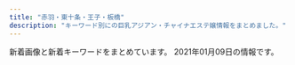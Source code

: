 ```yaml
---
title: "赤羽・東十条・王子・板橋"
description: "キーワード別にの巨乳アジアン・チャイナエステ嬢情報をまとめました。"
---
```


新着画像と新着キーワードをまとめています。
2021年01月09日の情報です。

<DmmAffiliateIns />
<KeywordTable
  shops={
    [
    {
        "img_links": [
            "http://www.roserelaxation.info/upload/201708/thumb_dis/1502280972.jpg",
            "http://www.roserelaxation.info/upload/images/20171206_132823.jpg",
            "http://www.roserelaxation.info/upload/201807/thumb_dis/1531195952.jpg",
            "http://www.roserelaxation.info/upload/images/20171206_132851.jpg",
            "http://www.roserelaxation.info/upload/202007/thumb_dis/1594636355.jpg",
            "http://www.roserelaxation.info/upload/201801/1517150493.jpg",
            "http://www.roserelaxation.info/upload/images/20170613_104732.jpg",
            "http://www.roserelaxation.info/upload/201707/1499300573.jpg",
            "http://www.roserelaxation.info/upload/201801/thumb/1517150493.jpg",
            "http://www.roserelaxation.info/upload/201712/thumb_dis/1512155748.jpg",
            "http://www.roserelaxation.info/upload/202007/thumb/1594636355.jpg",
            "http://www.roserelaxation.info/upload/201807/thumb_dis/1531195547.jpg",
            "http://www.roserelaxation.info/upload/202007/thumb/1594636246.jpg",
            "http://www.roserelaxation.info/upload/201708/1502280972.jpg",
            "http://www.roserelaxation.info/upload/201807/thumb/1531195952.jpg",
            "http://www.roserelaxation.info/upload/images/20170706_091357.jpg",
            "http://www.roserelaxation.info/upload/201712/thumb/1512155748.jpg",
            "http://www.roserelaxation.info/upload/201807/thumb/1531195547.jpg",
            "http://www.roserelaxation.info/upload/202007/1594636355.jpg",
            "http://www.roserelaxation.info/upload/202007/thumb_dis/1594636246.jpg",
            "http://www.roserelaxation.info/upload/images/20171206_133002.jpg",
            "http://www.roserelaxation.info/upload/202007/thumb_dis/1594636684.jpg",
            "http://www.roserelaxation.info/upload/201807/thumb_dis/1531197286.jpg",
            "http://www.roserelaxation.info/upload/201712/1512155748.jpg",
            "http://www.roserelaxation.info/upload/201808/thumb_dis/1535596152.jpg",
            "http://www.roserelaxation.info/upload/images/20170525_102731.jpg",
            "http://www.roserelaxation.info/upload/202007/1594636684.jpg",
            "http://www.roserelaxation.info/upload/201807/1531197286.jpg",
            "http://www.roserelaxation.info/upload/201807/1531195952.jpg",
            "http://www.roserelaxation.info/upload/images/20171214_032900.jpg",
            "http://www.roserelaxation.info/upload/202007/1594636246.jpg",
            "http://www.roserelaxation.info/upload/images/20171206_132919.jpg",
            "http://www.roserelaxation.info/upload/201807/1531195547.jpg",
            "http://www.roserelaxation.info/upload/202007/thumb/1594636684.jpg",
            "http://www.roserelaxation.info/upload/202007/thumb_dis/1594636322.jpg",
            "http://www.roserelaxation.info/upload/201801/thumb_dis/1517150493.jpg",
            "http://www.roserelaxation.info/upload/202008/1598846272.jpg"
        ],
        "keywords": {},
        "url": "http://www.roserelaxation.info/",
        "station": "JR\u8d64\u7fbd\u99c5\u5357\u53e3",
        "name": "Only one \uff5e\u30aa\u30f3\u30ea\u30fc\u30ef\u30f3\uff5e"
    },
    {
        "keywords": {
            "98": 1,
            "87": 3,
            "88": 3,
            "89": 3,
            "\u30bb\u30af\u30b7\u30fc": 6
        },
        "name": "FLOWER",
        "img_links": [
            "http://esthe-japan.work/flower/upload/202004/1588153474.png"
        ],
        "url": "http://esthe-japan.work/flower/",
        "station": "JR\u8d64\u7fbd\u99c5\u5357\u6539\u672d\u53e3(\u6771)"
    },
    {
        "station": "JR\u8d64\u7fbd\u99c5\u6771\u53e3",
        "url": "http://akabaneforyou.xyz/",
        "keywords": {
            "C": 2,
            "88": 4,
            "86": 2,
            "D": 10,
            "87": 6
        },
        "img_links": [
            "http://akabaneforyou.xyz/files/002-03f634.jpg",
            "http://akabaneforyou.xyz/files/007-02a24e.jpg",
            "http://akabaneforyou.xyz/files/0069803.jpg",
            "http://akabaneforyou.xyz/files/002f634.jpg",
            "http://akabaneforyou.xyz/files/004-02.jpg",
            "http://akabaneforyou.xyz/files/00656f2.jpg",
            "http://akabaneforyou.xyz/files/002-02.jpg",
            "http://akabaneforyou.xyz/files/008-03a24e.jpg",
            "http://akabaneforyou.xyz/images/1.jpg",
            "http://akabaneforyou.xyz/files/004.jpg",
            "http://akabaneforyou.xyz/files/008-03.jpg",
            "http://akabaneforyou.xyz/files/005-03.jpg",
            "http://akabaneforyou.xyz/files/005-03b53b.jpg",
            "http://akabaneforyou.xyz/files/00256f2.jpg",
            "http://akabaneforyou.xyz/files/004965d.jpg",
            "http://akabaneforyou.xyz/files/00836c5.jpg",
            "http://akabaneforyou.xyz/files/008-02a24e.jpg",
            "http://akabaneforyou.xyz/files/00436c5.jpg",
            "http://akabaneforyou.xyz/images/nbj3.jpg",
            "http://akabaneforyou.xyz/files/007965d.jpg",
            "http://akabaneforyou.xyz/files/006-02.jpg",
            "http://akabaneforyou.xyz/files/007-03.jpg",
            "http://akabaneforyou.xyz/images/gallery1.png",
            "http://akabaneforyou.xyz/files/005b53b.jpg",
            "http://akabaneforyou.xyz/files/002.jpg",
            "http://akabaneforyou.xyz/files/006-039803.jpg",
            "http://akabaneforyou.xyz/files/004-034dba.jpg",
            "http://akabaneforyou.xyz/images/end1.jpg",
            "http://akabaneforyou.xyz/files/007-02.jpg",
            "http://akabaneforyou.xyz/files/006-03.jpg",
            "http://akabaneforyou.xyz/files/00636c5.jpg",
            "http://akabaneforyou.xyz/files/00536c5.jpg",
            "http://akabaneforyou.xyz/files/002-02f634.jpg",
            "http://akabaneforyou.xyz/files/004-03.jpg",
            "http://akabaneforyou.xyz/images/top2.jpg",
            "http://akabaneforyou.xyz/images/s_staff.jpg",
            "http://akabaneforyou.xyz/files/005965d.jpg",
            "http://akabaneforyou.xyz/images/s_pick.jpg",
            "http://akabaneforyou.xyz/files/005-02.jpg",
            "http://akabaneforyou.xyz/files/006965d.jpg",
            "http://akabaneforyou.xyz/files/008965d.jpg",
            "http://akabaneforyou.xyz/images/s_info.jpg",
            "http://akabaneforyou.xyz/files/0044dba.jpg",
            "http://akabaneforyou.xyz/files/008.jpg",
            "http://akabaneforyou.xyz/files/006.jpg",
            "http://akabaneforyou.xyz/files/004-024dba.jpg",
            "http://akabaneforyou.xyz/files/007-03a24e.jpg",
            "http://akabaneforyou.xyz/files/006-029803.jpg",
            "http://akabaneforyou.xyz/files/00736c5.jpg",
            "http://akabaneforyou.xyz/files/008-02.jpg",
            "http://akabaneforyou.xyz/files/007.jpg",
            "http://akabaneforyou.xyz/files/00456f2.jpg",
            "http://akabaneforyou.xyz/files/00236c5.jpg",
            "http://akabaneforyou.xyz/files/00556f2.jpg",
            "http://akabaneforyou.xyz/files/008a24e.jpg",
            "http://akabaneforyou.xyz/files/00756f2.jpg",
            "http://akabaneforyou.xyz/files/005-02b53b.jpg",
            "http://akabaneforyou.xyz/files/002-03.jpg",
            "http://akabaneforyou.xyz/files/005.jpg",
            "http://akabaneforyou.xyz/files/002965d.jpg",
            "http://akabaneforyou.xyz/files/00856f2.jpg",
            "http://akabaneforyou.xyz/files/007a24e.jpg"
        ],
        "name": "For you"
    },
    {
        "station": "JR\u738b\u5b50\u99c5\u5317\u53e3",
        "name": "\u30d7\u30ea\u30f3\u30b9",
        "url": "http://prince.tyo.cm/",
        "keywords": {
            "86": 18,
            "D": 63,
            "85": 45,
            "C": 9,
            "83": 9
        },
        "img_links": [
            "http://prince.tyo.cm/images/s_pick.jpg",
            "http://prince.tyo.cm/images/room2.jpg",
            "http://prince.tyo.cm/photos/sites/76/2021/01/2021010702590356.jpg",
            "http://prince.tyo.cm/images/mobile.jpg",
            "http://prince.tyo.cm/images/s_info.jpg",
            "http://prince.tyo.cm/images/s_staff.jpg",
            "http://prince.tyo.cm/images/room3.jpg",
            "http://prince.tyo.cm/photos/sites/76/2021/01/2021010702590166.jpg",
            "http://prince.tyo.cm/photos/sites/76/2020/10/2020101906110056.jpg",
            "http://prince.tyo.cm/images/info.jpg",
            "http://prince.tyo.cm/photos/sites/76/2020/10/2020101906110117.jpg",
            "http://prince.tyo.cm/images/room4.jpg",
            "http://prince.tyo.cm/images/room1.jpg",
            "http://prince.tyo.cm/photos/sites/76/2021/01/2021010702590285.jpg",
            "http://prince.tyo.cm/photos/sites/76/2020/10/2020101906110029.jpg",
            "http://prince.tyo.cm/images/top.jpg",
            "http://prince.tyo.cm/images/s_news.jpg",
            "http://prince.tyo.cm/images/s_cautions.jpg",
            "http://prince.tyo.cm/photos/sites/76/2020/10/2020101906110145.jpg",
            "http://prince.tyo.cm/photos/sites/76/2021/01/2021010702590295.jpg"
        ]
    },
    {
        "name": "Last Paradise \uff5e\u30e9\u30b9\u30c8\u30d1\u30e9\u30c0\u30a4\u30b9\uff5e",
        "keywords": {
            "86": 4,
            "90": 2,
            "84": 4,
            "85": 9
        },
        "url": "http://lastpara.net/",
        "img_links": [
            "http://lastpara.net/img/event/camp_top_02.jpg",
            "http://lastpara.net/image/cast/cast_265_1_l.jpg",
            "http://lastpara.net/image/cast/cast_287_1_s.jpg",
            "http://lastpara.net/image/cast/cast_263_1_s.jpg",
            "http://lastpara.net/image/cast/cast_265_1_s.jpg",
            "http://lastpara.net/image/cast/cast_286_1_l.jpg",
            "http://lastpara.net/image/cast/cast_256_1_l.jpg",
            "http://lastpara.net/image/cast/cast_261_1_l.jpg",
            "http://lastpara.net/image/cast/cast_263_1_l.jpg",
            "http://lastpara.net/image/cast/cast_259_1_s.jpg",
            "http://lastpara.net/img/news-ttl.jpg",
            "http://lastpara.net/image/cast/cast_286_1_s.jpg",
            "http://lastpara.net/img/recuit.png",
            "http://lastpara.net/image/cast/cast_255_1_l.jpg",
            "http://lastpara.net/image/cast/cast_287_1_l.jpg",
            "http://lastpara.net/image/cast/cast_262_1_l.jpg",
            "http://lastpara.net/image/cast/cast_256_1_s.jpg",
            "http://lastpara.net/image/cast/cast_259_1_l.jpg"
        ],
        "station": "JR\u8d64\u7fbd\u99c5\u5357\u53e3"
    },
    {
        "name": "\u685c\u306e\u604b",
        "keywords": {
            "\u30bb\u30af\u30b7\u30fc": 5
        },
        "img_links": [
            "http://www.crossu.xyz/uploads/191119/1-19111915043V27.jpg",
            "http://www.crossu.xyz/templets/default/picture/rec1.png",
            "http://www.crossu.xyz/uploads/180620/1-1P62010154K00.png",
            "http://www.crossu.xyz/uploads/190924/1-1Z9241056212J.jpg",
            "http://www.crossu.xyz/uploads/191129/1-19112914393CK.jpg",
            "http://www.crossu.xyz/templets/default/picture/interior_t.jpg",
            "http://www.crossu.xyz/templets/default/picture/news.jpg",
            "http://www.crossu.xyz/uploads/181211/1-1Q2111433162D.jpg",
            "http://www.crossu.xyz/uploads/allimg/180620/1-1P6201013133b.jpg",
            "http://www.crossu.xyz/uploads/180620/1-1P62010193X63.jpg",
            "http://www.crossu.xyz/templets/default/picture/staff_t.jpg",
            "http://www.crossu.xyz/templets/default/picture/head.jpg",
            "http://www.crossu.xyz/uploads/180621/1-1P621101232H4.jpg",
            "http://www.crossu.xyz/uploads/200528/1-20052Q52142229.jpg"
        ],
        "url": "http://www.crossu.xyz/",
        "station": "JR\u738b\u5b50\u99c5\u5317\u53e3"
    },
    {
        "station": "JR\u8d64\u7fbd\u99c5\u5357\u53e3",
        "name": "Flower",
        "url": "http://flower.este88.com/",
        "img_links": [
            "http://flower.este88.com/gals/emi1.jpg",
            "http://flower.este88.com/i/images/access1.jpg",
            "http://flower.este88.com/images/m05.jpg",
            "http://flower.este88.com/images/img1.jpg",
            "http://flower.este88.com/i/images/access7.jpg",
            "http://flower.este88.com/i/images/access2.jpg",
            "http://flower.este88.com/gals/haruka1.jpg",
            "http://flower.este88.com/images/kp01.jpg",
            "http://flower.este88.com/gals/moe1.jpg",
            "http://flower.este88.com/i/images/access3.jpg",
            "http://flower.este88.com/images/m02.jpg",
            "http://flower.este88.com/images/m03.jpg",
            "http://flower.este88.com/gals/erika1.jpg",
            "http://flower.este88.com/i/images/access5.jpg",
            "http://flower.este88.com/i/images/access4.jpg",
            "http://flower.este88.com/images/dot.png",
            "http://flower.este88.com/images/m04.jpg",
            "http://flower.este88.com/gals/riri1.jpg",
            "http://flower.este88.com/i/images/access6.jpg",
            "http://flower.este88.com/images/m01.jpg",
            "http://flower.este88.com/gals/yuuna1.jpg"
        ],
        "keywords": {}
    },
    {
        "name": "Darling \uff5e\u30c0\u30fc\u30ea\u30f3\uff5e",
        "keywords": {
            "86": 1,
            "87": 3,
            "D": 4
        },
        "url": "http://www.darling.esjp.info/",
        "station": "JR\u8d64\u7fbd\u99c5\u5357\u53e3",
        "img_links": [
            "http://www.darling.esjp.info/img/nav-001.png",
            "http://www.darling.esjp.info/img/nav-005.png",
            "http://www.darling.esjp.info/img/top01.png",
            "http://www.darling.esjp.info/img/nav-002.png",
            "http://www.darling.esjp.info/img/nav-004.png",
            "http://www.darling.esjp.info/files/001.jpg",
            "http://www.darling.esjp.info/img/stt.jpg",
            "http://www.darling.esjp.info/img/nav-003.png",
            "http://www.darling.esjp.info/files/007.jpg",
            "http://www.darling.esjp.info/img/nav-006.png",
            "http://www.darling.esjp.info/files/002.jpg",
            "http://www.darling.esjp.info/img/tel.png",
            "http://www.darling.esjp.info/img/stb.jpg",
            "http://www.darling.esjp.info/files/003.jpg"
        ]
    },
    {
        "img_links": [
            "http://tenpo5.iest.info/images/s_news.jpg",
            "http://tenpo5.iest.info/photos/sites/28/2020/08/2020082006012320.jpg",
            "http://tenpo5.iest.info/photos/sites/28/2020/09/2020092801272363.jpg",
            "http://tenpo5.iest.info/images/acc3.jpg",
            "http://tenpo5.iest.info/images/acc6.jpg",
            "http://tenpo5.iest.info/images/room1.jpg",
            "http://tenpo5.iest.info/images/top.jpg",
            "http://tenpo5.iest.info/images/acc5.jpg",
            "http://tenpo5.iest.info/images/acc2.jpg",
            "http://tenpo5.iest.info/images/info2.jpg",
            "http://tenpo5.iest.info/photos/sites/28/2020/10/2020101301474624.jpg",
            "http://tenpo5.iest.info/photos/sites/28/2020/08/2020082006010721.jpg",
            "http://tenpo5.iest.info/images/acc1.jpg",
            "http://tenpo5.iest.info/images/s3.jpg",
            "http://tenpo5.iest.info/images/room3.jpg",
            "http://tenpo5.iest.info/photos/sites/28/2020/08/2020082006021860.jpg",
            "http://tenpo5.iest.info/images/room2.jpg",
            "http://tenpo5.iest.info/images/room6.jpg",
            "http://tenpo5.iest.info/photos/sites/28/2020/08/2020082006024737.jpg",
            "http://tenpo5.iest.info/images/s1.jpg",
            "http://tenpo5.iest.info/images/acc4.jpg",
            "http://tenpo5.iest.info/images/room7.jpg",
            "http://tenpo5.iest.info/images/room4.jpg",
            "http://tenpo5.iest.info/images/info.jpg",
            "http://tenpo5.iest.info/images/mobile.jpg"
        ],
        "station": "JR\u738b\u5b50\u99c5\u5317\u53e3",
        "url": "http://tenpo5.iest.info/",
        "name": "\u3084\u3059\u3089\u304e",
        "keywords": {
            "85": 7,
            "E": 7,
            "86": 14,
            "83": 7,
            "87": 14,
            "D": 35
        }
    },
    {
        "name": "\u7f8e\u5065",
        "img_links": [
            "http://oji.pink/images/3.png",
            "http://oji.pink/images/aki.jpg",
            "http://oji.pink/images/r2.jpg",
            "http://oji.pink/images/g5.jpg",
            "http://oji.pink/images/g1.jpg",
            "http://oji.pink/images/mobile.jpg",
            "http://oji.pink/images/g7.jpg",
            "http://oji.pink/images/g2.jpg",
            "http://oji.pink/images/yuki.jpg",
            "http://oji.pink/images/top.jpg",
            "http://oji.pink/images/1.png",
            "http://oji.pink/images/r4.jpg",
            "http://oji.pink/images/r1.jpg",
            "http://oji.pink/images/g0.jpg",
            "http://oji.pink/images/zi_link.png",
            "http://oji.pink/images/r3.jpg",
            "http://oji.pink/images/zi_staff.png",
            "http://oji.pink/images/new1.jpg"
        ],
        "url": "http://oji.pink/",
        "station": "JR\u738b\u5b50\u99c5\u5317\u53e3",
        "keywords": {
            "C": 15
        }
    },
    {
        "url": "http://shanshan-esthe.com/",
        "keywords": {
            "D": 2,
            "86": 2
        },
        "img_links": [
            "http://shanshan-esthe.com/img/st14.jpg",
            "http://shanshan-esthe.com/img/sta14.jpg",
            "http://shanshan-esthe.com/img/st16.jpg",
            "http://shanshan-esthe.com/img/no.png",
            "http://shanshan-esthe.com/img/sta0.jpg"
        ],
        "station": "JR\u6771\u5341\u6761\u99c5\u5317\u53e3",
        "name": "\u9999\u9999"
    },
    {
        "keywords": {},
        "img_links": [
            "http://www.iyashinotabi.xyz/images/top/t6.jpg",
            "http://www.iyashinotabi.xyz/images/index-ie_23.jpg",
            "http://www.iyashinotabi.xyz/images/staff/yumi.jpg",
            "http://www.iyashinotabi.xyz/images/images/sys_05.jpg",
            "http://www.iyashinotabi.xyz/images/nav/nav-sys.jpg",
            "http://www.iyashinotabi.xyz/images/nav/nav-staff.jpg",
            "http://www.iyashinotabi.xyz/images/staff/aya.jpg",
            "http://www.iyashinotabi.xyz/images/staff/mika.jpg",
            "http://www.iyashinotabi.xyz/images/top/t1.jpg",
            "http://www.iyashinotabi.xyz/images/index-ie_04.jpg",
            "http://www.iyashinotabi.xyz/images/images/sys_06.jpg",
            "http://www.iyashinotabi.xyz/images/shop/03.jpg",
            "http://www.iyashinotabi.xyz/images/shop/01.jpg",
            "http://www.iyashinotabi.xyz/images/index-ie_20.jpg",
            "http://www.iyashinotabi.xyz/images/index-ie_18.jpg",
            "http://www.iyashinotabi.xyz/images/nav/nav-job.jpg",
            "http://www.iyashinotabi.xyz/images/index-ie_10.jpg",
            "http://www.iyashinotabi.xyz/images/index-ie_22.jpg",
            "http://www.iyashinotabi.xyz/images/shop/02.jpg",
            "http://www.iyashinotabi.xyz/images/images/index-ie_11_01.jpg",
            "http://www.iyashinotabi.xyz/images/top/t5.jpg",
            "http://www.iyashinotabi.xyz/images/images/index-ie_11_04.jpg"
        ],
        "url": "http://www.iyashinotabi.xyz/",
        "station": "\u84ee\u6839\u99c5\u6771\u53e3",
        "name": "\u6771\u6d0b\u30de\u30c3\u30b5\u30fc\u30b8\u96c5"
    },
    {
        "img_links": [
            "https://yumego.tyo.cm/images/sp_tit_staff02.png",
            "https://yumego.tyo.cm/images/tit_staff02.png",
            "https://yumego.tyo.cm/images/tit_new.png",
            "https://yumego.tyo.cm/photos/sites/83/2020/12/2020120610415227.jpg",
            "https://yumego.tyo.cm/images/sp_tit_twitter.png",
            "https://yumego.tyo.cm/images/room2.jpg",
            "https://yumego.tyo.cm/images/room3.jpg",
            "https://yumego.tyo.cm/photos/sites/83/2020/12/2020120108205582.jpg",
            "https://yumego.tyo.cm/photos/sites/83/2020/12/2020120610415197.jpg",
            "https://yumego.tyo.cm/images/maining.jpg",
            "https://yumego.tyo.cm/photos/sites/83/2020/12/2020120610415359.jpg",
            "https://yumego.tyo.cm/photos/sites/83/2020/12/2020120108205259.jpg",
            "https://yumego.tyo.cm/photos/sites/83/2020/12/2020120610415351.jpg",
            "https://yumego.tyo.cm/photos/sites/83/2020/12/2020120108205393.jpg",
            "https://yumego.tyo.cm/images/sp_top.jpg",
            "https://yumego.tyo.cm/photos/sites/83/2020/12/2020120802122165.jpg",
            "https://yumego.tyo.cm/images/top.jpg",
            "https://yumego.tyo.cm/images/room4.jpg",
            "https://yumego.tyo.cm/images/tit_therapist.png",
            "https://yumego.tyo.cm/images/sp_tit_staff01.png",
            "https://yumego.tyo.cm/images/room1.jpg",
            "https://yumego.tyo.cm/images/tit_staff01.png",
            "https://yumego.tyo.cm/photos/sites/83/2020/12/2020120802122351.jpg",
            "https://yumego.tyo.cm/images/tit_twitter.png",
            "https://yumego.tyo.cm/images/sp_tit_new.png",
            "https://yumego.tyo.cm/images/img_tel.png",
            "https://yumego.tyo.cm/images/sp_tit_therapist.png"
        ],
        "name": "\u5922\u3054",
        "station": "JR\u5341\u6761\u99c5\u5357\u53e3",
        "keywords": {
            "D": 36,
            "85": 6,
            "86": 18,
            "88": 12
        },
        "url": "https://yumego.tyo.cm/"
    },
    {
        "keywords": {
            "87": 2,
            "84": 2,
            "82": 2,
            "86": 4
        },
        "station": "JR\u8d64\u7fbd\u99c5\u6771\u53e3",
        "name": "\u30c0\u30fc\u30ea\u30f3",
        "img_links": [
            "http://angel-aroma.net/img/sta3.jpg",
            "http://angel-aroma.net/img/m2.jpg",
            "http://angel-aroma.net/img/m10.jpg",
            "http://angel-aroma.net/img/m1.jpg",
            "http://angel-aroma.net/img/qr.jpg",
            "http://angel-aroma.net/img/m30.jpg",
            "http://angel-aroma.net/img/no.png",
            "http://angel-aroma.net/img/sta5.jpg",
            "http://angel-aroma.net/img/sta6.jpg",
            "http://angel-aroma.net/img/m6.jpg",
            "http://angel-aroma.net/img/sta1.jpg",
            "http://angel-aroma.net/img/m3.jpg",
            "http://angel-aroma.net/img/stafft.jpg",
            "http://angel-aroma.net/img/m4.jpg",
            "http://angel-aroma.net/img/top.jpg",
            "http://angel-aroma.net/img/sta2.jpg",
            "http://angel-aroma.net/img/m20.jpg",
            "http://angel-aroma.net/img/m5.jpg"
        ],
        "url": "http://angel-aroma.net/"
    },
    {
        "station": "JR\u738b\u5b50\u99c5\u4e2d\u592e\u53e3",
        "img_links": [
            "http://hatsukoi.ests.jp/images/a2.jpg",
            "http://hatsukoi.ests.jp/photos/sites/14/2020/06/2020060307190715.jpg",
            "http://hatsukoi.ests.jp/photos/sites/14/2020/06/2020060307173696.jpg",
            "http://hatsukoi.ests.jp/images/room3.jpg",
            "http://hatsukoi.ests.jp/photos/sites/14/2020/06/2020060307124296.jpg",
            "http://hatsukoi.ests.jp/photos/sites/14/2020/06/2020060307150117.jpg",
            "http://hatsukoi.ests.jp/images/room4.jpg",
            "http://hatsukoi.ests.jp/images/s_link.png",
            "http://hatsukoi.ests.jp/photos/sites/14/2020/06/2020060307094856.jpg",
            "http://hatsukoi.ests.jp/images/news.png",
            "http://hatsukoi.ests.jp/images/top.png",
            "http://hatsukoi.ests.jp/images/room1.jpg",
            "http://hatsukoi.ests.jp/images/nei_bj1.png",
            "http://hatsukoi.ests.jp/images/a3.jpg",
            "http://hatsukoi.ests.jp/images/room2.jpg",
            "http://hatsukoi.ests.jp/images/room5.jpg",
            "http://hatsukoi.ests.jp/photos/sites/14/2020/06/2020060307090565.jpg",
            "http://hatsukoi.ests.jp/photos/sites/14/2020/06/2020060307182168.jpg",
            "http://hatsukoi.ests.jp/photos/sites/14/2020/06/2020060307155229.jpg",
            "http://hatsukoi.ests.jp/images/mobile.jpg",
            "http://hatsukoi.ests.jp/photos/sites/14/2020/06/2020060307164866.jpg",
            "http://hatsukoi.ests.jp/images/s_staff.png",
            "http://hatsukoi.ests.jp/images/end.png",
            "http://hatsukoi.ests.jp/images/a1.jpg"
        ],
        "url": "http://hatsukoi.ests.jp/",
        "name": "\u521d\u604b",
        "keywords": {
            "85": 2,
            "86": 2,
            "E": 2,
            "D": 7,
            "87": 5
        }
    },
    {
        "url": "http://www.e-baby.work/",
        "name": "\u30a2\u30a4\u30ea\u30b9",
        "img_links": [
            "http://www.e-baby.work/staff/yuka1.jpg",
            "http://www.e-baby.work/img/all/loader.png",
            "http://www.e-baby.work/staff/haru1.jpg",
            "http://www.e-baby.work/staff/karen1.jpg",
            "http://www.e-baby.work/img/all/icon2.png",
            "http://www.e-baby.work/staff/rina1.jpg",
            "http://www.e-baby.work/staff/maya1.jpg",
            "http://www.e-baby.work/staff/karenc.jpg"
        ],
        "keywords": {
            "89": 1,
            "85": 1,
            "E": 2,
            "C": 1,
            "D": 2,
            "84": 1,
            "87": 1,
            "86": 1
        },
        "station": "JR\u8d64\u7fbd\u99c5\u6771\u53e3"
    },
    {
        "url": "http://www.cocosia.work/",
        "img_links": [
            "http://www.cocosia.work/img/bn_howto.jpg",
            "http://www.cocosia.work/staff/mao.jpg",
            "http://www.cocosia.work/staff/yuyu.jpg",
            "http://www.cocosia.work/img/bn_howto_sp.jpg",
            "http://www.cocosia.work/img/concept_sp.jpg",
            "http://www.cocosia.work/img/int3.jpg",
            "http://www.cocosia.work/img/int1_sp.jpg",
            "http://www.cocosia.work/img/int3_sp.jpg",
            "http://www.cocosia.work/staff/hina1.jpg",
            "http://www.cocosia.work/staff/hina.jpg",
            "http://www.cocosia.work/img/int1.jpg",
            "http://www.cocosia.work/staff/rea.jpg",
            "http://www.cocosia.work/img/i_tel.png",
            "http://www.cocosia.work/staff/riya1.jpg",
            "http://www.cocosia.work/img/int2.jpg",
            "http://www.cocosia.work/staff/mika.jpg",
            "http://www.cocosia.work/staff/yuyu1.jpg",
            "http://www.cocosia.work/staff/riya.jpg",
            "http://www.cocosia.work/img/concept.jpg",
            "http://www.cocosia.work/staff/mao1.jpg",
            "http://www.cocosia.work/staff/rea1.jpg",
            "http://www.cocosia.work/staff/mika1.jpg",
            "http://www.cocosia.work/img/bn_contact_sp.jpg",
            "http://www.cocosia.work/img/header_info.png",
            "http://www.cocosia.work/img/int2_sp.jpg",
            "http://www.cocosia.work/img/bn_contact.jpg"
        ],
        "keywords": {
            "D": 10,
            "C": 15,
            "87": 6,
            "E": 6,
            "86": 8,
            "85": 2
        },
        "station": "JR\u8d64\u7fbd\u99c5\u897f\u53e3",
        "name": "Cocosia \uff5e\u30b3\u30b3\u30b7\u30a2\uff5e"
    },
    {
        "station": "JR\u6771\u5341\u6761\u99c5\u5317\u53e3",
        "name": "Love Sea",
        "url": "https://higashijujo-mensesthe.com/",
        "keywords": {},
        "img_links": [
            "https://higashijujo-mensesthe.com/menu/friend.png",
            "https://higashijujo-mensesthe.com/room/room-l3.jpg",
            "https://higashijujo-mensesthe.com/menu/gallery.png",
            "https://higashijujo-mensesthe.com/menu/info.png",
            "https://higashijujo-mensesthe.com/2020/02/29/lime-s1.jpg",
            "https://higashijujo-mensesthe.com/staff/rika-l1.jpg",
            "https://higashijujo-mensesthe.com/button/staff.png",
            "https://higashijujo-mensesthe.com/menu/blog.png",
            "https://higashijujo-mensesthe.com/button/home.png",
            "https://higashijujo-mensesthe.com/staff/runa-l1.jpg",
            "https://higashijujo-mensesthe.com/staff/kimi-l2.jpg",
            "https://higashijujo-mensesthe.com/room/room-l4.jpg",
            "https://higashijujo-mensesthe.com/images/clear.png",
            "https://higashijujo-mensesthe.com/staff/runa-s1.jpg",
            "https://higashijujo-mensesthe.com/button/blog.png",
            "https://higashijujo-mensesthe.com/icon/yelp.png",
            "https://higashijujo-mensesthe.com/icon/twitter.png",
            "https://higashijujo-mensesthe.com/staff/satomi-l1.jpg",
            "https://higashijujo-mensesthe.com/images/camp.jpg",
            "https://higashijujo-mensesthe.com/images/header3.png",
            "https://higashijujo-mensesthe.com/staff/satomi-s1.jpg",
            "https://higashijujo-mensesthe.com/images/main1.jpg",
            "https://higashijujo-mensesthe.com/2019/08/22/runa-s1.jpg",
            "https://higashijujo-mensesthe.com/icon/line.png",
            "https://higashijujo-mensesthe.com/2019/08/23/satomi-s1.jpg",
            "https://higashijujo-mensesthe.com/staff/lime-s1.jpg",
            "https://higashijujo-mensesthe.com/menu/home.png",
            "https://higashijujo-mensesthe.com/room/esthe1.jpg",
            "https://higashijujo-mensesthe.com/images/footer-r.png",
            "https://higashijujo-mensesthe.com/images/flower.png",
            "https://higashijujo-mensesthe.com/staff/kimi-s1.jpg",
            "https://higashijujo-mensesthe.com/images/main-sp.jpg",
            "https://higashijujo-mensesthe.com/icon/facebook.png",
            "https://higashijujo-mensesthe.com/2019/10/21/rika-s1.jpg",
            "https://higashijujo-mensesthe.com/2019/08/10/kimi-s1.jpg",
            "https://higashijujo-mensesthe.com/staff/kimi-l1.jpg",
            "https://higashijujo-mensesthe.com/images/footer-l.png",
            "https://higashijujo-mensesthe.com/staff/kimi-s2.jpg",
            "https://higashijujo-mensesthe.com/room/esthe2.jpg",
            "https://higashijujo-mensesthe.com/images/qrcode.png",
            "https://higashijujo-mensesthe.com/room/room-l2.jpg",
            "https://higashijujo-mensesthe.com/staff/lime-l1.jpg",
            "https://higashijujo-mensesthe.com/room/esthe3.jpg",
            "https://higashijujo-mensesthe.com/staff/rika-s1.jpg",
            "https://higashijujo-mensesthe.com/room/room-l1.jpg"
        ]
    },
    {
        "keywords": {
            "87": 6,
            "D": 6
        },
        "name": "GOOD TIME",
        "img_links": [
            "http://www.goodtime.iesjp.com/images/m-top02.jpg",
            "http://www.goodtime.iesjp.com/images/m-top-right04.jpg",
            "http://www.goodtime.iesjp.com/images/call.png",
            "http://www.goodtime.iesjp.com/images/m-top-right02.jpg",
            "http://www.goodtime.iesjp.com/files/002.jpg",
            "http://www.goodtime.iesjp.com/images/m-top-right03.jpg",
            "http://www.goodtime.iesjp.com/images/m-top-right01.jpg",
            "http://www.goodtime.iesjp.com/images/m-left.jpg",
            "http://www.goodtime.iesjp.com/images/top-left01.jpg",
            "http://www.goodtime.iesjp.com/files/003.jpg",
            "http://www.goodtime.iesjp.com/images/m-top03.jpg",
            "http://www.goodtime.iesjp.com/images/m-right.jpg",
            "http://www.goodtime.iesjp.com/images/m-head.jpg",
            "http://www.goodtime.iesjp.com/images/m-yejiao.jpg",
            "http://www.goodtime.iesjp.com/files/004.jpg"
        ],
        "url": "http://www.goodtime.iesjp.com/",
        "station": "\u8d64\u7fbd\u5ca9\u6df5\u99c52\u756a\u51fa\u53e3"
    },
    {
        "img_links": [
            "http://ka-en.work/sp/img/st2.jpg",
            "http://ka-en.work/sp/img/tel.jpg",
            "http://ka-en.work/img/s4.jpg",
            "http://ka-en.work/img/st6.jpg",
            "http://ka-en.work/img/st2.jpg",
            "http://ka-en.work/img/acc5.jpg",
            "http://ka-en.work/sp/img/st8.jpg",
            "http://ka-en.work/img/st3.jpg",
            "http://ka-en.work/sp/img/tit.jpg",
            "http://ka-en.work/img/botton2.jpg",
            "http://ka-en.work/sp/img/acc3.jpg",
            "http://ka-en.work/sp/img/p-6.jpg",
            "http://ka-en.work/img/fla-2.jpg",
            "http://ka-en.work/sp/img/t-s.jpg",
            "http://ka-en.work/sp/img/kanban.jpg",
            "http://ka-en.work/img/botton.jpg",
            "http://ka-en.work/img/s2.jpg",
            "http://ka-en.work/img/st4.jpg",
            "http://ka-en.work/sp/img/pic.jpg",
            "http://ka-en.work/sp/img/cam.jpg",
            "http://ka-en.work/img/s7.jpg",
            "http://ka-en.work/img/fla-3.jpg",
            "http://ka-en.work/sp/img/t-o.jpg",
            "http://ka-en.work/img/mo.png",
            "http://ka-en.work/sp/img/t-r.jpg",
            "http://ka-en.work/sp/img/acc2.jpg",
            "http://ka-en.work/sp/img/t-a.jpg",
            "http://ka-en.work/img/foot.jpg",
            "http://ka-en.work/img/st8.jpg",
            "http://ka-en.work/img/acc3.jpg",
            "http://ka-en.work/sp/img/st3.jpg",
            "http://ka-en.work/sp/img/info.jpg",
            "http://ka-en.work/sp/img/st9.jpg",
            "http://ka-en.work/img/st10.jpg",
            "http://ka-en.work/img/acc4.jpg",
            "http://ka-en.work/img/s10.jpg",
            "http://ka-en.work/img/s9.jpg",
            "http://ka-en.work/img/st1.jpg",
            "http://ka-en.work/sp/img/st6.jpg",
            "http://ka-en.work/img/botton3.jpg",
            "http://ka-en.work/sp/img/acc4.jpg",
            "http://ka-en.work/sp/img/st4.jpg",
            "http://ka-en.work/img/acc2.jpg",
            "http://ka-en.work/sp/img/p-10.jpg",
            "http://ka-en.work/sp/img/sys.jpg",
            "http://ka-en.work/img/fla-1.jpg",
            "http://ka-en.work/sp/img/time.jpg",
            "http://ka-en.work/img/botton5.jpg",
            "http://ka-en.work/sp/img/t-t.jpg",
            "http://ka-en.work/img/s6.jpg",
            "http://ka-en.work/img/head.jpg",
            "http://ka-en.work/img/kanban.jpg",
            "http://ka-en.work/sp/img/p-9.jpg",
            "http://ka-en.work/sp/img/st7.jpg",
            "http://ka-en.work/img/botton6.jpg",
            "http://ka-en.work/sp/img/acc1.jpg",
            "http://ka-en.work/sp/img/st10.jpg",
            "http://ka-en.work/img/st9.jpg",
            "http://ka-en.work/sp/img/pc.jpg",
            "http://ka-en.work/sp/img/botton.jpg",
            "http://ka-en.work/img/acc1.jpg",
            "http://ka-en.work/img/s3.jpg",
            "http://ka-en.work/sp/img/acc5.jpg",
            "http://ka-en.work/img/st7.jpg",
            "http://ka-en.work/sp/img/st1.jpg",
            "http://ka-en.work/img/botton4.jpg",
            "http://ka-en.work/sp/img/add.jpg"
        ],
        "name": "\u83ef\u8276",
        "station": "JR\u8d64\u7fbd\u99c5\u6771\u53e3",
        "keywords": {
            "88": 2,
            "E": 3,
            "86": 2,
            "C": 17,
            "87": 1,
            "84": 1,
            "D": 5,
            "85": 12
        },
        "url": "http://ka-en.work/"
    }
]
}
/>
<DmmAffiliateScript />
